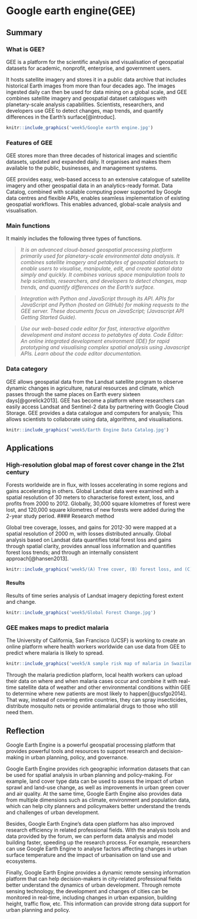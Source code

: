 # Google earth engine(GEE)

## Summary

### What is GEE?

GEE is a platform for the scientific analysis and visualisation of geospatial datasets for academic, nonprofit, enterprise, and government users.

It hosts satellite imagery and stores it in a public data archive that includes historical Earth images from more than four decades ago. The images ingested daily can then be used for data mining on a global scale, and GEE combines satellite imagery and geospatial dataset catalogues with planetary-scale analysis capabilities. Scientists, researchers, and developers use GEE to detect changes, map trends, and quantify differences in the Earth's surface[@introduc].

```r
knitr::include_graphics('week5/Google earth engine.jpg')
```

### Features of GEE

GEE stores more than three decades of historical images and scientific datasets, updated and expanded daily. It organises and makes them available to the public, businesses, and management systems.

GEE provides easy, web-based access to an extensive catalogue of satellite imagery and other geospatial data in an analytics-ready format. Data Catalog, combined with scalable computing power supported by Google data centres and flexible APIs, enables seamless implementation of existing geospatial workflows. This enables advanced, global-scale analysis and visualisation.

### Main functions

It mainly includes the following three types of functions.

> *It is an advanced cloud-based geospatial processing platform primarily used for planetary-scale environmental data analysis. It combines satellite imagery and petabytes of geospatial datasets to enable users to visualise, manipulate, edit, and create spatial data simply and quickly. It combines various space manipulation tools to help scientists, researchers, and developers to detect changes, map trends, and quantify differences on the Earth's surface.*

> *Integration with Python and JavaScript through its API. APIs for JavaScript and Python (hosted on GitHub) for making requests to the GEE server. These documents focus on JavaScript; (Javascript API Getting Started Guide). *

> *Use our web-based code editor for fast, interactive algorithm development and instant access to petabytes of data. Code Editor: An online integrated development environment (IDE) for rapid prototyping and visualising complex spatial analysis using Javascript APIs. Learn about the code editor documentation.*

### Data category

GEE allows geospatial data from the Landsat satellite program to observe dynamic changes in agriculture, natural resources and climate, which passes through the same places on Earth every sixteen days[@gorelick2013]. GEE has become a platform where researchers can easily access Landsat and Sentinel-2 data by partnering with Google Cloud Storage. GEE provides a data catalogue and computers for analysis; This allows scientists to collaborate using data, algorithms, and visualisations.

```r
knitr::include_graphics('week5/Earth Engine Data Catalog.jpg')
```

## Applications

### High-resolution global map of forest cover change in the 21st century

Forests worldwide are in flux, with losses accelerating in some regions and gains accelerating in others. Global Landsat data were examined with a spatial resolution of 30 meters to characterise forest extent, loss, and profits from 2000 to 2012. Globally, 30,000 square kilometres of forest were lost, and 120,000 square kilometres of new forests were added during the 2-year study period. 
#### Research method

Global tree coverage, losses, and gains for 2012-30 were mapped at a spatial resolution of 2000 m, with losses distributed annually. Global analysis based on Landsat data quantifies total forest loss and gains through spatial clarity, provides annual loss information and quantifies forest loss trends; and through an internally consistent approach[@hansen2013].

```r
knitr::include_graphics('week5/(A) Tree cover, (B) forest loss, and (C) forest gain.jpg')
```

#### Results

Results of time series analysis of Landsat imagery depicting forest extent and change.

```r
knitr::include_graphics('week5/Global Forest Change.jpg')
```

### GEE makes maps to predict malaria

The University of California, San Francisco (UCSF) is working to create an online platform where health workers worldwide can use data from GEE to predict where malaria is likely to spread.

```r
knitr::include_graphics('week5/A sample risk map of malaria in Swaziland during the transmission season using data from 2011-2013.jpg')
```

Through the malaria prediction platform, local health workers can upload their data on where and when malaria cases occur and combine it with real-time satellite data of weather and other environmental conditions within GEE to determine where new patients are most likely to happen[@ucsfgo2014]. That way, instead of covering entire countries, they can spray insecticides, distribute mosquito nets or provide antimalarial drugs to those who still need them.

## Reflection

Google Earth Engine is a powerful geospatial processing platform that provides powerful tools and resources to support research and decision-making in urban planning, policy, and governance.

Google Earth Engine provides rich geographic information datasets that can be used for spatial analysis in urban planning and policy-making. For example, land cover type data can be used to assess the impact of urban sprawl and land-use change, as well as improvements in urban green cover and air quality. At the same time, Google Earth Engine also provides data from multiple dimensions such as climate, environment and population data, which can help city planners and policymakers better understand the trends and challenges of urban development.

Besides, Google Earth Engine's data open platform has also improved research efficiency in related professional fields. With the analysis tools and data provided by the forum, we can perform data analysis and model building faster, speeding up the research process. For example, researchers can use Google Earth Engine to analyse factors affecting changes in urban surface temperature and the impact of urbanisation on land use and ecosystems.

Finally, Google Earth Engine provides a dynamic remote sensing information platform that can help decision-makers in city-related professional fields better understand the dynamics of urban development. Through remote sensing technology, the development and changes of cities can be monitored in real-time, including changes in urban expansion, building height, traffic flow, etc. This information can provide strong data support for urban planning and policy.
